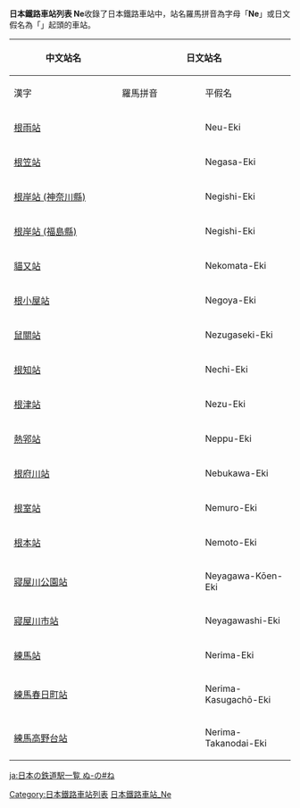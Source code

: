 {{noteTA
|1=zh-tw:車站;zh-cn:站;zh-hk:站;
}}
{{ListTOC Japan Romaji}}
<br>
{{ListTOC Japan Hiragana}}
'''日本鐵路車站列表 Ne'''收錄了日本鐵路車站中，站名羅馬拼音為字母「'''Ne'''」或日文假名為「'''{{lang|ja|ね}}'''」起頭的車站。

{| class="wikitable" border="1"
|-
! rowspan="2" width="200"| 中文站名
! colspan="3"| 日文站名
! rowspan="2" width="300"| 所屬業者/路線
|-
! width="150"| 漢字
! width="150"| 羅馬拼音
! width="150"| 平假名
|-
| [[根雨站|根雨站]] || {{lang|ja|根雨駅}} || Neu-Eki || {{lang|ja|ねうえき}} || 西日本旅客鐵道伯備線
|-
| [[根笠站|根笠站]] || {{lang|ja|根笠駅}} || Negasa-Eki || {{lang|ja|ねがさえき}} || 錦川鐵道錦川清流線
|-
| [[根岸站_(神奈川縣)|根岸站 (神奈川縣)]] || {{lang|ja|根岸駅}} || Negishi-Eki || {{lang|ja|ねぎしえき}} || 東日本旅客鐵道根岸線
|-
| [[根岸站_(福島縣)|根岸站 (福島縣)]] || {{lang|ja|根岸駅}} || Negishi-Eki || {{lang|ja|ねぎしえき}} || 東日本旅客鐵道只見線
|-
| [[貓又站|貓又站]] || {{lang|ja|猫又駅}} || Nekomata-Eki || {{lang|ja|ねこまたえき}} || 黑部峽谷鐵道本線
|-
| [[根小屋站|根小屋站]] || {{lang|ja|根小屋駅}} || Negoya-Eki || {{lang|ja|ねごやえき}} || 上信鐵道線
|-
| [[鼠關站|鼠關站]] || {{lang|ja|鼠ケ関駅}} || Nezugaseki-Eki || {{lang|ja|ねずがせきえき}} || 東日本旅客鐵道信越本線
|-
| [[根知站|根知站]] || {{lang|ja|根知駅}} || Nechi-Eki || {{lang|ja|ねちえき}} || 西日本旅客鐵道大糸線
|-
| [[根津站|根津站]] || {{lang|ja|根津駅}} || Nezu-Eki || {{lang|ja|ねづえき}} || 東京地下鐵千代田線
|-
| [[熱郛站|熱郛站]] || {{lang|ja|熱郛駅}} || Neppu-Eki || {{lang|ja|ねっぷえき}} || 北海道旅客鐵道函館本線
|-
| [[根府川站|根府川站]] || {{lang|ja|根府川駅}} || Nebukawa-Eki || {{lang|ja|ねぶかわえき}} || 東日本旅客鐵道東海道本線
|-
| [[根室站|根室站]] || {{lang|ja|根室駅}} || Nemuro-Eki || {{lang|ja|ねむろえき}} || 北海道旅客鐵道根室本線
|-
| [[根本站|根本站]] || {{lang|ja|根本駅}} || Nemoto-Eki || {{lang|ja|ねもとえき}} || 東海旅客鐵道太多線
|-
| [[寢屋川公園站|寢屋川公園站]] || {{lang|ja|寝屋川公園駅}} || Neyagawa-Kōen-Eki || {{lang|ja|ねやがわこうえんえき}} || 西日本旅客鐵道片町線
|-
| [[寢屋川市站|寢屋川市站]] || {{lang|ja|寝屋川市駅}} || Neyagawashi-Eki || {{lang|ja|ねやがわしえき}} || 京阪本線
|-
| [[練馬站|練馬站]] || {{lang|ja|練馬駅}} || Nerima-Eki || {{lang|ja|ねりまえき}} || 西武池袋線、豐島線、有樂町線、都營地下鐵大江戶線
|-
| [[練馬春日町站|練馬春日町站]] || {{lang|ja|練馬春日町駅}} || Nerima-Kasugachō-Eki || {{lang|ja|ねりまかすがちょうえき}} || 都營地下鐵大江戶線
|-
| [[練馬高野台站|練馬高野台站]] || {{lang|ja|練馬高野台駅}} || Nerima-Takanodai-Eki || {{lang|ja|ねりまたかのだいえき}} || 西武池袋線
|}

[[Category:日本鐵路車站列表|Category:日本鐵路車站列表]]
[[Category:日本鐵路車站_Ne|]]

[[ja:日本の鉄道駅一覧_ぬ-の#ね|ja:日本の鉄道駅一覧 ぬ-の#ね]]